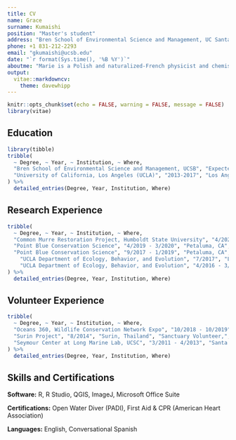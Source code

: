 ```yaml
---
title: CV
name: Grace
surname: Kumaishi
position: "Master's student"
address: "Bren School of Environmental Science and Management, UC Santa Barbara"
phone: +1 831-212-2293
email: "gkumaishi@ucsb.edu"
date: "`r format(Sys.time(), '%B %Y')`"
aboutme: "Marie is a Polish and naturalized-French physicist and chemist who conducts pioneering research on radioactivity."
output: 
  vitae::markdowncv:
    theme: davewhipp
---
```


```r
knitr::opts_chunk$set(echo = FALSE, warning = FALSE, message = FALSE)
library(vitae)
```

## Education

```r
library(tibble)
tribble(
  ~ Degree, ~ Year, ~ Institution, ~ Where,
  "Bren School of Environmental Science and Management, UCSB", "Expected 2022", "Santa Barbara, CA", "Master of Environmental Science and Management,",
  "University of California, Los Angeles (UCLA)", "2013-2017", "Los Angeles, CA", "Bachelor of Science in Ecology, Behavior, and Evolution,"
) %>% 
  detailed_entries(Degree, Year, Institution, Where)
```

## Research Experience

```r
tribble(
  ~ Degree, ~ Year, ~ Institution, ~ Where,
  "Common Murre Restoration Project, Humboldt State University", "4/2020 - 8/2020", "Pacifica, CA", "Wildlife Technician,",
  "Point Blue Conservation Science", "4/2019 - 3/2020", "Petaluma, CA", "Farallon Program Research Intern,",
  "Point Blue Conservation Science", "9/2017 - 1/2019", "Petaluma, CA", "Marine Laboratory Research Assistant,",
    "UCLA Department of Ecology, Behavior, and Evolution", "7/2017", "Los Angeles, CA", "Laboratory Research Assistant,",
    "UCLA Department of Ecology, Behavior, and Evolution", "4/2016 - 3/2017", "Los Angeles, CA", "Undergraduate Research Assistant,"
) %>% 
  detailed_entries(Degree, Year, Institution, Where)
```

## Volunteer Experience

```r
tribble(
  ~ Degree, ~ Year, ~ Institution, ~ Where,
  "Oceans 360, Wildlife Conservation Network Expo", "10/2018 - 10/2019", "San Francisco, CA", "Interpreter,",
  "Surin Project", "8/2014", "Surin, Thailand", "Sanctuary Volunteer,",
  "Seymour Center at Long Marine Lab, UCSC", "3/2011 - 4/2013", "Santa Cruz, CA", "Exhibit Guide,"
) %>% 
  detailed_entries(Degree, Year, Institution, Where)
```

## Skills and Certifications

**Software:** R, R Studio, QGIS, ImageJ, Microsoft Office Suite

**Certifications:** Open Water Diver (PADI), First Aid & CPR (American Heart Association)

**Languages:** English, Conversational Spanish

